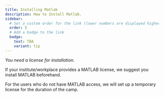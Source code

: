```yaml
---
title: Installing Matlab
description: How to Install Matlab.
sidebar:
  # Set a custom order for the link (lower numbers are displayed higher up)
  order: 5
  # Add a badge to the link
  badge:
    text: TBA
    variant: tip
---
```

_You need a license for installation._

If your institute/workplace provides a MATLAB license, we suggest you install MATLAB beforehand. 

For the users who do not have MATLAB access, we will set up a temporary license for the duration of the camp.












